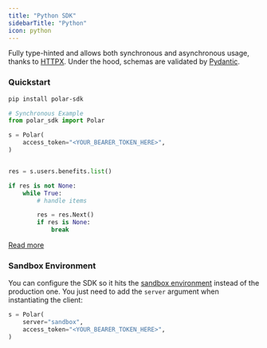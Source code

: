 ```yaml
---
title: "Python SDK"
sidebarTitle: "Python"
icon: python
---
```


Fully type-hinted and allows both synchronous and asynchronous usage, thanks to [HTTPX](https://www.python-httpx.org/).
Under the hood, schemas are validated by [Pydantic](https://docs.pydantic.dev/latest/).

### Quickstart

```bash
pip install polar-sdk
```

```python
# Synchronous Example
from polar_sdk import Polar

s = Polar(
    access_token="<YOUR_BEARER_TOKEN_HERE>",
)


res = s.users.benefits.list()

if res is not None:
    while True:
        # handle items

        res = res.Next()
        if res is None:
            break
```

[Read more](https://github.com/polarsource/polar-python)

### Sandbox Environment

You can configure the SDK so it hits the [sandbox environment](/docs/developers/sandbox) instead of the production one. You just need to add the `server` argument when instantiating the client:

```python
s = Polar(
    server="sandbox",
    access_token="<YOUR_BEARER_TOKEN_HERE>",
)
```


